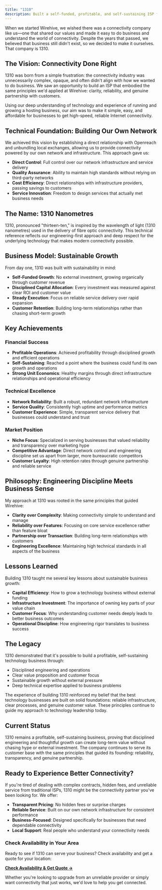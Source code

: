 ```yaml
---
title: "1310"
description: Built a self-funded, profitable, and self-sustaining ISP from the ground up, inspired by the need for connectivity companies that shared our values.
---
```


When we started Wirehive, we wished there was a connectivity company like us—one that shared our values and made it easy to do business and understand the world of connectivity. Despite the years that passed, we believed that business still didn't exist, so we decided to make it ourselves. That company is 1310.

## The Vision: Connectivity Done Right

1310 was born from a simple frustration: the connectivity industry was unnecessarily complex, opaque, and often didn't align with how we wanted to do business. We saw an opportunity to build an ISP that embodied the same principles we'd applied at Wirehive: clarity, reliability, and genuine partnership with customers.

Using our deep understanding of technology and experience of running and growing a hosting business, our aim was to make it simple, easy, and affordable for businesses to get high-speed, reliable Internet connectivity.

## Technical Foundation: Building Our Own Network

We achieved this vision by establishing a direct relationship with Openreach and unbundling local exchanges, allowing us to provide connectivity powered by our own network and infrastructure. This approach gave us:

- **Direct Control**: Full control over our network infrastructure and service delivery
- **Quality Assurance**: Ability to maintain high standards without relying on third-party networks
- **Cost Efficiency**: Direct relationships with infrastructure providers, passing savings to customers
- **Service Innovation**: Freedom to design services that actually met business needs

## The Name: 1310 Nanometres

1310, pronounced "thirteen-ten," is inspired by the wavelength of light (1310 nanometres) used in the delivery of fibre optic connectivity. This technical reference reflects our engineering-first approach and deep respect for the underlying technology that makes modern connectivity possible.

## Business Model: Sustainable Growth

From day one, 1310 was built with sustainability in mind:

- **Self-Funded Growth**: No external investment, growing organically through customer revenue
- **Disciplined Capital Allocation**: Every investment was measured against clear ROI and customer value
- **Steady Execution**: Focus on reliable service delivery over rapid expansion
- **Customer Retention**: Building long-term relationships rather than chasing short-term growth

## Key Achievements

### Financial Success
- **Profitable Operations**: Achieved profitability through disciplined growth and efficient operations
- **Self-Sustaining**: Reached a point where the business could fund its own growth and operations
- **Strong Unit Economics**: Healthy margins through direct infrastructure relationships and operational efficiency

### Technical Excellence
- **Network Reliability**: Built a robust, redundant network infrastructure
- **Service Quality**: Consistently high uptime and performance metrics
- **Customer Experience**: Simple, transparent service delivery that businesses could understand and trust

### Market Position
- **Niche Focus**: Specialized in serving businesses that valued reliability and transparency over marketing hype
- **Competitive Advantage**: Direct network control and engineering discipline set us apart from larger, more bureaucratic competitors
- **Customer Loyalty**: High retention rates through genuine partnership and reliable service

## Philosophy: Engineering Discipline Meets Business Sense

My approach at 1310 was rooted in the same principles that guided Wirehive:

- **Clarity over Complexity**: Making connectivity simple to understand and manage
- **Reliability over Features**: Focusing on core service excellence rather than feature bloat
- **Partnership over Transaction**: Building long-term relationships with customers
- **Engineering Excellence**: Maintaining high technical standards in all aspects of the business

## Lessons Learned

Building 1310 taught me several key lessons about sustainable business growth:

- **Capital Efficiency**: How to grow a technology business without external funding
- **Infrastructure Investment**: The importance of owning key parts of your value chain
- **Customer Focus**: Why understanding customer needs deeply leads to better business outcomes
- **Operational Discipline**: How engineering rigor translates to business success

## The Legacy

1310 demonstrated that it's possible to build a profitable, self-sustaining technology business through:
- Disciplined engineering and operations
- Clear value proposition and customer focus
- Sustainable growth without external pressure
- Deep technical expertise applied to business problems

The experience of building 1310 reinforced my belief that the best technology businesses are built on solid foundations: reliable infrastructure, clear processes, and genuine customer value. These principles continue to guide my approach to technology leadership today.

## Current Status

1310 remains a profitable, self-sustaining business, proving that disciplined engineering and thoughtful growth can create long-term value without chasing hype or external investment. The company continues to serve its customer base with the same principles that guided its founding: reliability, transparency, and genuine partnership.

## Ready to Experience Better Connectivity?

If you're tired of dealing with complex contracts, hidden fees, and unreliable service from traditional ISPs, 1310 might be the connectivity partner you've been looking for. We offer:

- **Transparent Pricing**: No hidden fees or surprise charges
- **Reliable Service**: Built on our own network infrastructure for consistent performance
- **Business-Focused**: Designed specifically for businesses that need dependable connectivity
- **Local Support**: Real people who understand your connectivity needs

### Check Availability in Your Area

Ready to see if 1310 can serve your business? Check availability and get a quote for your location:

**[Check Availability & Get Quote →](https://order.1310.io)**

Whether you're looking to upgrade from an unreliable provider or simply want connectivity that just works, we'd love to help you get connected.
